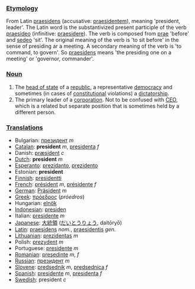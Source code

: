 ===[[Etymology]]===

From Latin [[praesidens]] (accusative: [[praesidentem]]), meaning 'president, leader'. The Latin word is the substantivized present participle of the verb [[praesideo]] (infinitive: [[praesidere]]).  The verb is composed from [[prae]] 'before' and [[sedeo]] 'sit'. The original meaning of the verb is 'to sit before' in the sense of presiding ar a meeting. A secondary meaning of the verb is 'to command, to govern'. So [[praesidens]] means 'the presiding one on a meeting' or 'governor, commander'.

===[[Noun]]===

#The [[head of state]] of a [[republic]], a representative [[democracy]] and sometimes (in cases of [[constitutional]] violations) a [[dictatorship]].
#The primary leader of a [[corporation]].  Not to be confused with [[CEO]], which is a related but separate position that is sometimes held by a different person.

===[[Translation]]s===

*Bulgarian: [[президент]] ''m''
*[[Catalan]]: '''president''' ''m'', [[presidenta]] ''f''
*Danish: [[præsident]] ''c''
*[[Dutch]]: '''president''' ''m''
*[[Esperanto]]: [[prezidanto]], [[prezidento]]
*Estonian: '''president''' 
*[[Finnish]]: [[presidentti]]
*[[French]]: [[président]] ''m'', [[présidente]] ''f''
*[[German]]: [[Präsident]] ''m''
*[[Greek]]: [[πρόεδρος]] (''próedros'')
*Hungarian: [[elnök]]
*[[Indonesian]]: [[presiden]]
*Italian: [[presidente]] ''m''
*[[Japanese]]: [[大統領]] ([[だいとうりょう]], daitōryō)
*[[Latin]]: [[praesidens]] ''nom.'', [[praesidentis]] ''gen.''
*[[Lithuanian]]: [[prezidentas]] ''m''
*Polish: [[prezydent]] ''m''
*Portuguese: [[presidente]] ''m''
*[[Romanian]]: [[preşedinte]] ''m'', ''f''
*[[Russian]]: [[президент]] ''m''
*[[Slovene]]: [[predsednik]] ''m'', [[predsednica]] ''f''
*[[Spanish]]: [[presidente]] ''m'', [[presidenta]] ''f''
*[[Swedish]]: president ''c''